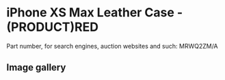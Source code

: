 
# iPhone XS Max Leather Case - (PRODUCT)RED

Part number, for search engines, auction websites and such: MRWQ2ZM/A

## Image gallery

<div style={{ width: '100%', maxWidth: '768px' }}>
<GalleryComponent
    images={[
      {
        original: "/everysource/MRWQ2.webp",
        thumbnail: "/everypreview/MRWQ2.webp",
      },
      {
        original: "/everysource/MRWQ2_AV1_GOLD.webp",
        thumbnail: "/everypreview/MRWQ2_AV1_GOLD.webp",
      },
      {
        original: "/everysource/MRWQ2_AV1_SILVER.webp",
        thumbnail: "/everypreview/MRWQ2_AV1_SILVER.webp",
      },
      {
        original: "/everysource/MRWQ2_AV1_SPACE_GRAY.webp",
        thumbnail: "/everypreview/MRWQ2_AV1_SPACE_GRAY.webp",
      },
      {
        original: "/everysource/MRWQ2_AV2.webp",
        thumbnail: "/everypreview/MRWQ2_AV2.webp",
      }
    ]}
  />
</div>
